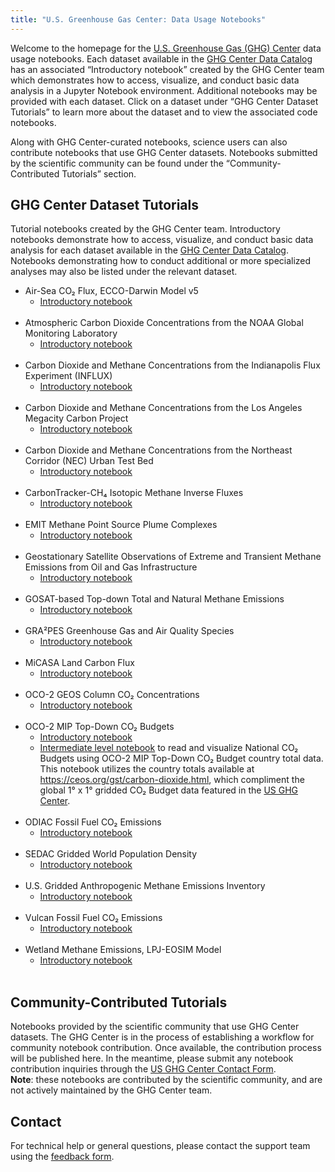 ```yaml
---
title: "U.S. Greenhouse Gas Center: Data Usage Notebooks"
---
```


Welcome to the homepage for the [U.S. Greenhouse Gas (GHG) Center](https://earth.gov/ghgcenter) data usage notebooks. Each dataset available in the [GHG Center Data Catalog](https://earth.gov/ghgcenter/data-catalog) has an associated “Introductory notebook” created by the GHG Center team which demonstrates how to access, visualize, and conduct basic data analysis in a Jupyter Notebook environment. Additional notebooks may be provided with each dataset. Click on a dataset under “GHG Center Dataset Tutorials” to learn more about the dataset and to view the associated code notebooks.

Along with GHG Center-curated notebooks, science users can also contribute notebooks that use GHG Center datasets. Notebooks submitted by the scientific community can be found under the “Community-Contributed Tutorials” section. 

## GHG Center Dataset Tutorials
Tutorial notebooks created by the GHG Center team. Introductory notebooks demonstrate how to access, visualize, and conduct basic data analysis for each dataset available in the [GHG Center Data Catalog](https://earth.gov/ghgcenter/data-catalog). Notebooks demonstrating how to conduct additional or more specialized analyses may also be listed under the relevant dataset.

- Air-Sea CO₂ Flux, ECCO-Darwin Model v5 
   - [Introductory notebook](user_data_notebooks/eccodarwin-co2flux-monthgrid-v5_User_Notebook.ipynb)<br><br>

- Atmospheric Carbon Dioxide Concentrations from the NOAA Global Monitoring Laboratory
   - [Introductory notebook](user_data_notebooks/noaa-insitu_User_Notebook.ipynb)<br><br>

- Carbon Dioxide and Methane Concentrations from the Indianapolis Flux Experiment (INFLUX)
   - [Introductory notebook](user_data_notebooks/influx-testbed-ghg-concentrations_User_Notebook)<br><br>

- Carbon Dioxide and Methane Concentrations from the Los Angeles Megacity Carbon Project
   - [Introductory notebook](user_data_notebooks/lam-testbed-ghg-concentrations_User_Notebook)<br><br>

- Carbon Dioxide and Methane Concentrations from the Northeast Corridor (NEC) Urban Test Bed
   - [Introductory notebook](user_data_notebooks/nec-testbed-ghg-concentrations_User_Notebook)<br><br>

- CarbonTracker-CH₄ Isotopic Methane Inverse Fluxes
   - [Introductory notebook](user_data_notebooks/ct-ch4-monthgrid-v2023_User_Notebook.ipynb)<br><br>

- EMIT Methane Point Source Plume Complexes
   - [Introductory notebook](user_data_notebooks/emit-ch4plume-v1_User_Notebook.ipynb)<br><br>

- Geostationary Satellite Observations of Extreme and Transient Methane Emissions from Oil and Gas Infrastructure
   - [Introductory notebook](user_data_notebooks/goes-ch4plume-v1_User_Notebook.ipynb)<br><br>

- GOSAT-based Top-down Total and Natural Methane Emissions
   - [Introductory notebook](user_data_notebooks/gosat-based-ch4budget-yeargrid-v1_User_Notebook.ipynb)<br><br>

- GRA²PES Greenhouse Gas and Air Quality Species
   - [Introductory notebook](user_data_notebooks/gra2pes-ghg-monthgrid-v1_User_Notebook.ipynb)<br><br>

- MiCASA Land Carbon Flux
   - [Introductory notebook](user_data_notebooks/micasa-carbonflux-daygrid-v1_User_Notebook.ipynb)<br><br>

- OCO-2 GEOS Column CO₂ Concentrations
   - [Introductory notebook](user_data_notebooks/oco2geos-co2-daygrid-v10r_User_Notebook.ipynb)<br><br>

- OCO-2 MIP Top-Down CO₂ Budgets
   - [Introductory notebook](user_data_notebooks/oco2-mip-co2budget-yeargrid-v1_User_Notebook.ipynb) 
   - [Intermediate level notebook](user_data_notebooks/oco2-mip-National-co2budget.ipynb) to read and visualize National CO₂ Budgets using OCO-2 MIP Top-Down CO₂ Budget country total data. This notebook utilizes the country totals available at [https://ceos.org/gst/carbon-dioxide.html](https://ceos.org/gst/carbon-dioxide.html), which compliment the global 1° x 1° gridded CO₂ Budget data featured in the [US GHG Center](https://earth.gov/ghgcenter/data-catalog/oco2-mip-co2budget-yeargrid-v1).<br><br>

- ODIAC Fossil Fuel CO₂ Emissions
   - [Introductory notebook](user_data_notebooks/odiac-ffco2-monthgrid-v2023_User_Notebook.ipynb)<br><br>

- SEDAC Gridded World Population Density
   - [Introductory notebook](user_data_notebooks/sedac-popdensity-yeargrid5yr-v4.11_User_Notebook.ipynb)<br><br>

- U.S. Gridded Anthropogenic Methane Emissions Inventory
   - [Introductory notebook](user_data_notebooks/epa-ch4emission-grid-v2express_User_Notebook.ipynb)<br><br>

- Vulcan Fossil Fuel CO₂ Emissions
   - [Introductory notebook](user_data_notebooks/vulcan-ffco2-yeargrid-v4_User_Notebook.ipynb)<br><br>

- Wetland Methane Emissions, LPJ-EOSIM Model
   - [Introductory notebook](user_data_notebooks/lpjeosim-wetlandch4-grid-v1_User_Notebook.ipynb)<br><br>


## Community-Contributed Tutorials
Notebooks provided by the scientific community that use GHG Center datasets. The GHG Center is in the process of establishing a workflow for community notebook contribution. Once available, the contribution process will be published here. In the meantime, please submit any notebook contribution inquiries through the [US GHG Center Contact Form](https://docs.google.com/forms/d/e/1FAIpQLSeVWCrnca08Gt_qoWYjTo6gnj1BEGL4NCUC9VEiQnXA02gzVQ/viewform).    
**Note**: these notebooks are contributed by the scientific community, and are not actively maintained by the GHG Center team.

## Contact

For technical help or general questions, please contact the support team using the [feedback form](https://docs.google.com/forms/d/e/1FAIpQLSeVWCrnca08Gt_qoWYjTo6gnj1BEGL4NCUC9VEiQnXA02gzVQ/viewform).
